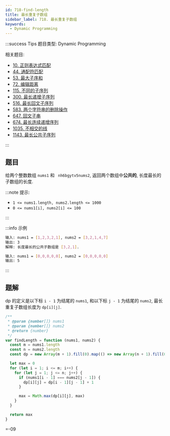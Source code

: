 ```yaml
---
id: 718-find-length
title: 最长重复子数组
sidebar_label: 718. 最长重复子数组
keywords:
  - Dynamic Programming
---
```


:::success Tips
题目类型: Dynamic Programming

相关题目:

- [10. 正则表达式匹配](/leetcode/hard/10-is-match)
- [44. 通配符匹配](/leetcode/hard/44-is-match)
- [53. 最大子序和](/leetcode/medium/53-max-sub-array)
- [72. 编辑距离](/leetcode/medium/72-min-distance)
- [115. 不同的子序列](/leetcode/hard/115-num-distinct)
- [300. 最长递增子序列](/leetcode/medium/300-length-of-lis)
- [516. 最长回文子序列](/leetcode/medium/516-longest-palindrome-subseq)
- [583. 两个字符串的删除操作](/leetcode/medium/583-min-distance)
- [647. 回文子串](/leetcode/medium/647-count-substrings)
- [674. 最长连续递增序列](/leetcode/easy/674-find-length-of-lcis)
- [1035. 不相交的线](/leetcode/medium/1035-max-uncrossed-lines)
- [1143. 最长公共子序列](/leetcode/medium/1143-longest-common-subsequence)

:::

## 题目

给两个整数数组 `nums1` 和 ` nh6bgytv5nums2`, 返回两个数组中**公共的**, 长度最长的子数组的长度.

:::note 提示:

- `1 <= nums1.length, nums2.length <= 1000`
- `0 <= nums1[i], nums2[i] <= 100`

:::

:::info 示例

```bash
输入: nums1 = [1,2,3,2,1], nums2 = [3,2,1,4,7]
输出: 3
解释: 长度最长的公共子数组是 [3,2,1].
```

```bash
输入: nums1 = [0,0,0,0,0], nums2 = [0,0,0,0,0]
输出: 5
```

:::

## 题解

dp 的定义是以下标 `i - 1` 为结尾的 `nums1`, 和以下标 `j - 1` 为结尾的 `nums2`, 最长重复子数组长度为 `dp[i][j]`.

```ts
/**
 * @param {number[]} nums1
 * @param {number[]} nums2
 * @return {number}
 */
var findLength = function (nums1, nums2) {
  const m = nums1.length
  const n = nums2.length
  const dp = new Array(m + 1).fill(0).map(() => new Array(n + 1).fill(0))

  let max = 0
  for (let i = 1; i <= m; i++) {
    for (let j = 1; j <= n; j++) {
      if (nums1[i - 1] === nums2[j - 1]) {
        dp[i][j] = dp[i - 1][j - 1] + 1
      }

      max = Math.max(dp[i][j], max)
    }
  }

  return max
}
```

=-09
